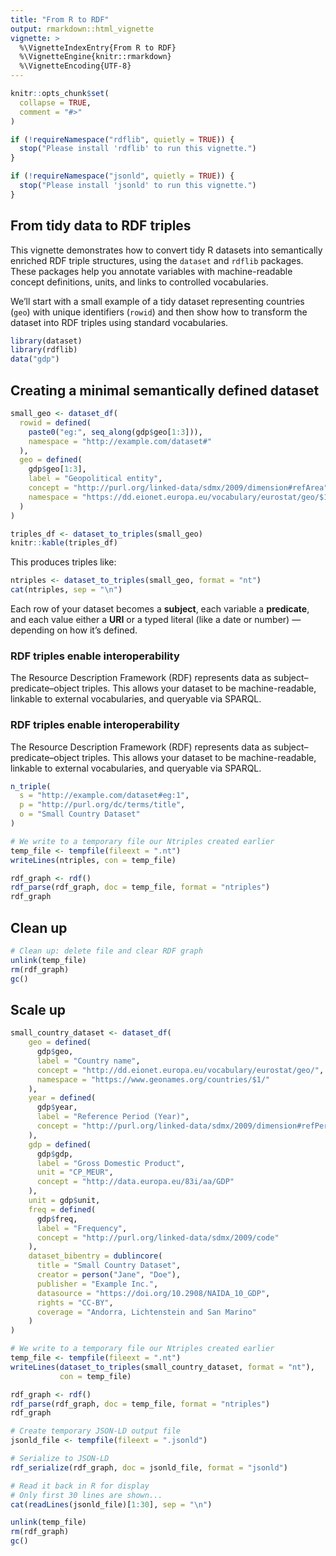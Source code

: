 ```yaml
---
title: "From R to RDF"
output: rmarkdown::html_vignette
vignette: >
  %\VignetteIndexEntry{From R to RDF}
  %\VignetteEngine{knitr::rmarkdown}
  %\VignetteEncoding{UTF-8}
---
```


```r
knitr::opts_chunk$set(
  collapse = TRUE,
  comment = "#>"
)

if (!requireNamespace("rdflib", quietly = TRUE)) {
  stop("Please install 'rdflib' to run this vignette.")
}

if (!requireNamespace("jsonld", quietly = TRUE)) {
  stop("Please install 'jsonld' to run this vignette.")
}
```

## From tidy data to RDF triples

This vignette demonstrates how to convert tidy R datasets into semantically enriched RDF triple structures, using the `dataset` and `rdflib` packages. These packages help you annotate variables with machine-readable concept definitions, units, and links to controlled vocabularies.

We’ll start with a small example of a tidy dataset representing countries (`geo`) with unique identifiers (`rowid`) and then show how to transform the dataset into RDF triples using standard vocabularies.

```r
library(dataset)
library(rdflib)
data("gdp")
```

## Creating a minimal semantically defined dataset

```r
small_geo <- dataset_df(
  rowid = defined(
    paste0("eg:", seq_along(gdp$geo[1:3])),
    namespace = "http://example.com/dataset#"
  ),
  geo = defined(
    gdp$geo[1:3],
    label = "Geopolitical entity",
    concept = "http://purl.org/linked-data/sdmx/2009/dimension#refArea",
    namespace = "https://dd.eionet.europa.eu/vocabulary/eurostat/geo/$1"
  )
)

```

```r
triples_df <- dataset_to_triples(small_geo)
knitr::kable(triples_df)
```

This produces triples like:

```r
ntriples <- dataset_to_triples(small_geo, format = "nt")
cat(ntriples, sep = "\n")
```

Each row of your dataset becomes a **subject**, each variable a **predicate**, and each value either a **URI** or a typed literal (like a date or number) — depending on how it's defined.

### RDF triples enable interoperability

The Resource Description Framework (RDF) represents data as subject–predicate–object triples. This allows your dataset to be machine-readable, linkable to external vocabularies, and queryable via SPARQL.

### RDF triples enable interoperability

The Resource Description Framework (RDF) represents data as subject–predicate–object triples. This allows your dataset to be machine-readable, linkable to external vocabularies, and queryable via SPARQL.

```r
n_triple(
  s = "http://example.com/dataset#eg:1",
  p = "http://purl.org/dc/terms/title",
  o = "Small Country Dataset"
)
```



```r
# We write to a temporary file our Ntriples created earlier
temp_file <- tempfile(fileext = ".nt")
writeLines(ntriples, con = temp_file)

rdf_graph <- rdf()
rdf_parse(rdf_graph, doc = temp_file, format = "ntriples")
rdf_graph
```
## Clean up

```r
# Clean up: delete file and clear RDF graph
unlink(temp_file)
rm(rdf_graph)
gc()
```


## Scale up

```r
small_country_dataset <- dataset_df(
    geo = defined(
      gdp$geo,
      label = "Country name",
      concept = "http://dd.eionet.europa.eu/vocabulary/eurostat/geo/",
      namespace = "https://www.geonames.org/countries/$1/"
    ),
    year = defined(
      gdp$year,
      label = "Reference Period (Year)",
      concept = "http://purl.org/linked-data/sdmx/2009/dimension#refPeriod"
    ),
    gdp = defined(
      gdp$gdp,
      label = "Gross Domestic Product",
      unit = "CP_MEUR",
      concept = "http://data.europa.eu/83i/aa/GDP"
    ),
    unit = gdp$unit,
    freq = defined(
      gdp$freq,
      label = "Frequency",
      concept = "http://purl.org/linked-data/sdmx/2009/code"
    ),
    dataset_bibentry = dublincore(
      title = "Small Country Dataset",
      creator = person("Jane", "Doe"),
      publisher = "Example Inc.",
      datasource = "https://doi.org/10.2908/NAIDA_10_GDP",
      rights = "CC-BY",
      coverage = "Andorra, Lichtenstein and San Marino"
    )
)
```


```r
# We write to a temporary file our Ntriples created earlier
temp_file <- tempfile(fileext = ".nt")
writeLines(dataset_to_triples(small_country_dataset, format = "nt"),
           con = temp_file)

rdf_graph <- rdf()
rdf_parse(rdf_graph, doc = temp_file, format = "ntriples")
rdf_graph
```
```r
# Create temporary JSON-LD output file
jsonld_file <- tempfile(fileext = ".jsonld")

# Serialize to JSON-LD
rdf_serialize(rdf_graph, doc = jsonld_file, format = "jsonld")

# Read it back in R for display
# Only first 30 lines are shown...
cat(readLines(jsonld_file)[1:30], sep = "\n")
```

```r
unlink(temp_file)
rm(rdf_graph)
gc()
```
